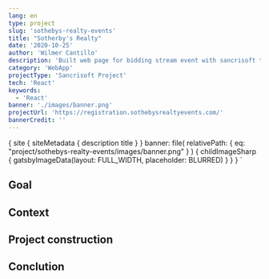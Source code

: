 ```yaml
---
lang: en
type: project
slug: 'sothebys-realty-events'
title: "Sotherby's Realty"
date: '2020-10-25'
author: 'Wilmer Cantillo'
description: 'Built web page for bidding stream event with sancrisoft team.'
category: 'WebApp'
projectType: 'Sancrisoft Project'
tech: 'React'
keywords:
  - 'React'
banner: './images/banner.png'
projectUrl: 'https://registration.sothebysrealtyevents.com/'
bannerCredit: ''
---
```


  {
    site {
      siteMetadata {
        description
        title
      }
    }
    banner: file(
      relativePath: { eq: "project/sothebys-realty-events/images/banner.png" }
    ) {
      childImageSharp {
        gatsbyImageData(layout: FULL_WIDTH, placeholder: BLURRED)
      }
    }
  }
`

## Goal

## Context

## Project construction

## Conclution

